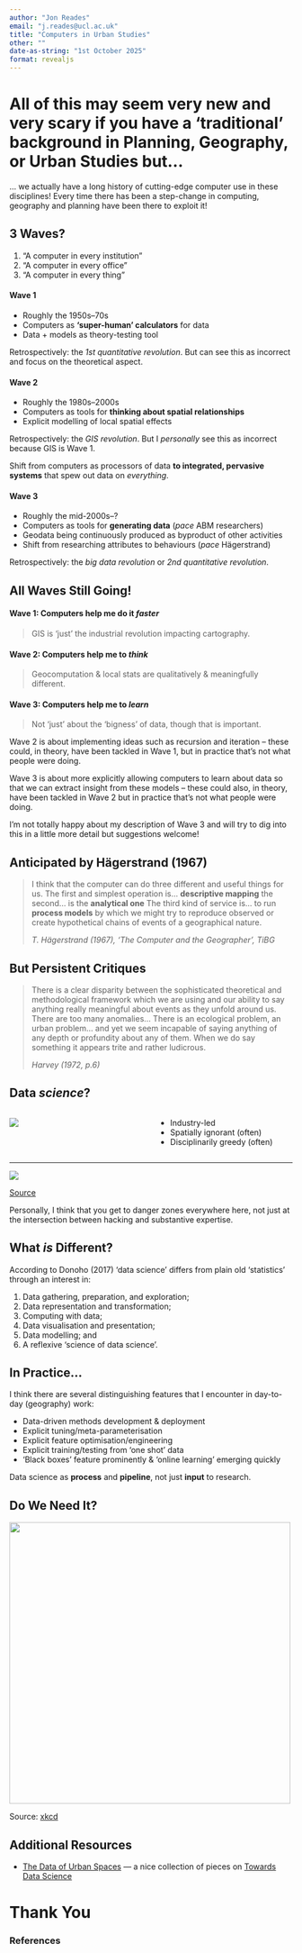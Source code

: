 ```yaml
---
author: "Jon Reades"
email: "j.reades@ucl.ac.uk"
title: "Computers in Urban Studies"
other: ""
date-as-string: "1st October 2025"
format: revealjs
---
```


# All of this may seem very new and very scary if you have a 'traditional' background in Planning, Geography, or Urban Studies but... 

::: {.notes}

... we actually have a long history of cutting-edge computer use in these disciplines! Every time there has been a step-change in computing, geography and planning have been there to exploit it!

:::

## 3 Waves?

::: {.incremental}

1. “A computer in every institution”
2. “A computer in every office”
3. “A computer in every thing”

:::

::: {.notes}

#### Wave 1

- Roughly the 1950s–70s
- Computers as **‘super-human’ calculators** for data
- Data + models as theory-testing tool

Retrospectively: the *1st quantitative revolution*. But can see this as incorrect and focus on the theoretical aspect.

#### Wave 2

- Roughly the 1980s–2000s
- Computers as tools for **thinking about spatial relationships**
- Explicit modelling of local spatial effects

Retrospectively: the *GIS revolution*. But I *personally* see this as incorrect because GIS is Wave 1.

Shift from computers as processors of data **to integrated, pervasive systems** that spew out data on *everything*.

#### Wave 3

- Roughly the mid-2000s–?
- Computers as tools for **generating data** (*pace* ABM researchers)
- Geodata being continuously produced as byproduct of other activities
- Shift from researching attributes to behaviours (*pace* Hägerstrand)

Retrospectively: the *big data revolution* or *2nd quantitative revolution*.

:::

## All Waves Still Going!


#### Wave 1: Computers help me do it *faster*

> GIS is ‘just’ the industrial revolution impacting cartography.

#### Wave 2: Computers help me to *think*

> Geocomputation & local stats are qualitatively & meaningfully different.

#### Wave 3: Computers help me to *learn*

> Not ‘just’ about the ‘bigness’ of data, though that is important.


::: {.notes}

Wave 2 is about implementing ideas such as recursion and iteration -- these could, in theory, have been tackled in Wave 1, but in practice that’s not what people were doing.

Wave 3 is about more explicitly allowing computers to learn about data so that we can extract insight from these models -- these could also, in theory, have been tackled in Wave 2 but in practice that’s not what people were doing.

I’m not totally happy about my description of Wave 3 and will try to dig into this in a little more detail but suggestions welcome!

:::

## Anticipated by Hägerstrand (1967)

> I think that the computer can do three different and useful things for us. The first and simplest operation is... **descriptive mapping** the second... is the **analytical one** The third kind of service is... to run **process models** by which we might try to reproduce observed or create hypothetical chains of events of a geographical nature. 
>
> <cite>T. Hägerstrand (1967), *‘The Computer and the Geographer’*, *TiBG*</cite>

## But Persistent Critiques

>  There is a clear disparity between the sophisticated theoretical and methodological framework which we are using and our ability to say anything really meaningful about events as they unfold around us. There are too many anomalies... There is an ecological problem, an urban problem... and yet we seem incapable of saying anything of any depth or profundity about any of them. When we do say something it appears trite and rather ludicrous. 
>
> <cite>Harvey (1972, p.6)</cite>

## Data *science*?
:::: {.columns}
::: {.column width="50%"}

![](./img/Sexy_Job_of_21C.png)
:::
::: {.column width="50%"}

- Industry-led
- Spatially ignorant (often)
- Disciplinarily greedy (often)

:::
::::

---


![](./img/Data_Science_Venn.png)

[Source](http://berkeleysciencereview.com/how-to-become-a-data-scientist-before-you-graduate/)


::: {.notes}

Personally, I think that you get to danger zones everywhere here, not just at the intersection between hacking and substantive expertise. 

:::

## What *is* Different?


According to Donoho (2017) 'data science' differs from plain old ‘statistics’ through an interest in:

1. Data gathering, preparation, and exploration; 
2. Data representation and transformation; 
3. Computing with data; 
4. Data visualisation and presentation; 
5. Data modelling; and
6. A reflexive ‘science of data science’.


## In Practice...


I think there are several distinguishing features that I encounter in day-to-day (geography) work:

- Data-driven methods development & deployment
- Explicit tuning/meta-parameterisation
- Explicit feature optimisation/engineering
- Explicit training/testing from ‘one shot’ data
- ‘Black boxes’ feature prominently & ‘online learning’ emerging quickly

Data science as **process** and **pipeline**, not just **input** to research.


## Do We Need It?

![](./img/Why_do_you_need_a_journal.png){height="500"}

Source: [xkcd](https://xkcd.com/793/)

## Additional Resources {.smaller}

- [The Data of Urban Spaces](https://towardsdatascience.com/may-edition-the-data-of-urban-spaces-815831aaf749) — a nice collection of pieces on [Towards Data Science](https://towardsdatascience.medium.com)

# Thank You {background-image="/img/web/title-slide.png" background-color="#0F0C11" background-opacity="0.2"}

<h3>References</h3>